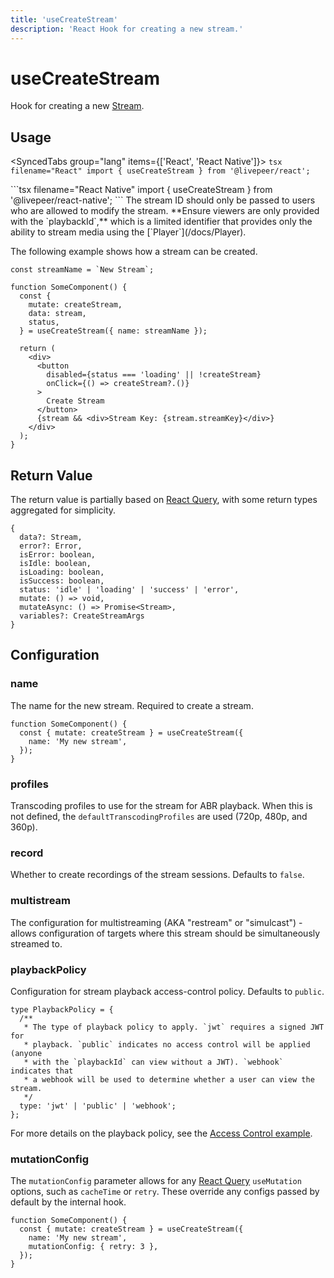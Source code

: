 ```yaml
---
title: 'useCreateStream'
description: 'React Hook for creating a new stream.'
---
```



# useCreateStream

Hook for creating a new [Stream](https://github.com/livepeer/livepeer.js/blob/main/packages/core/src/types/provider.ts).

## Usage

<SyncedTabs group="lang" items={['React', 'React Native']}>
  <SyncedTab>
    ```tsx filename="React"
    import { useCreateStream } from '@livepeer/react';
    ```

  </SyncedTab>
  <SyncedTab>
    ```tsx filename="React Native"
    import { useCreateStream } from '@livepeer/react-native';
    ```

  </SyncedTab>
</SyncedTabs>

<Callout type="error">
  The stream ID should only be passed to users who are allowed to modify the
  stream. **Ensure viewers are only provided with the `playbackId`,** which is a
  limited identifier that provides only the ability to stream media using the
  [`Player`](/docs/Player).
</Callout>

The following example shows how a stream can be created.

```tsx {8, 14}
const streamName = `New Stream`;

function SomeComponent() {
  const {
    mutate: createStream,
    data: stream,
    status,
  } = useCreateStream({ name: streamName });

  return (
    <div>
      <button
        disabled={status === 'loading' || !createStream}
        onClick={() => createStream?.()}
      >
        Create Stream
      </button>
      {stream && <div>Stream Key: {stream.streamKey}</div>}
    </div>
  );
}
```

## Return Value

The return value is partially based on [React Query](https://tanstack.com/query/v4/docs/reference/useMutation), with some return types
aggregated for simplicity.

```tsx
{
  data?: Stream,
  error?: Error,
  isError: boolean,
  isIdle: boolean,
  isLoading: boolean,
  isSuccess: boolean,
  status: 'idle' | 'loading' | 'success' | 'error',
  mutate: () => void,
  mutateAsync: () => Promise<Stream>,
  variables?: CreateStreamArgs
}
```

## Configuration

### name

The name for the new stream. Required to create a stream.

```tsx {3}
function SomeComponent() {
  const { mutate: createStream } = useCreateStream({
    name: 'My new stream',
  });
}
```

### profiles

Transcoding profiles to use for the stream for ABR playback. When this is not defined, the `defaultTranscodingProfiles` are used (720p, 480p, and 360p).

### record

Whether to create recordings of the stream sessions. Defaults to `false`.

### multistream

The configuration for multistreaming (AKA "restream" or "simulcast") - allows configuration of targets where this stream should be simultaneously streamed to.

### playbackPolicy

Configuration for stream playback access-control policy. Defaults to `public`.

```tsx
type PlaybackPolicy = {
  /**
   * The type of playback policy to apply. `jwt` requires a signed JWT for
   * playback. `public` indicates no access control will be applied (anyone
   * with the `playbackId` can view without a JWT). `webhook` indicates that
   * a webhook will be used to determine whether a user can view the stream.
   */
  type: 'jwt' | 'public' | 'webhook';
};
```

For more details on the playback policy, see the [Access Control example](/examples/react/access-control).

### mutationConfig

The `mutationConfig` parameter allows for any [React Query](https://tanstack.com/query/v4/docs/reference/useMutation) `useMutation` options, such as
`cacheTime` or `retry`. These override any configs passed by default by the internal hook.

```tsx {4}
function SomeComponent() {
  const { mutate: createStream } = useCreateStream({
    name: 'My new stream',
    mutationConfig: { retry: 3 },
  });
}
```
